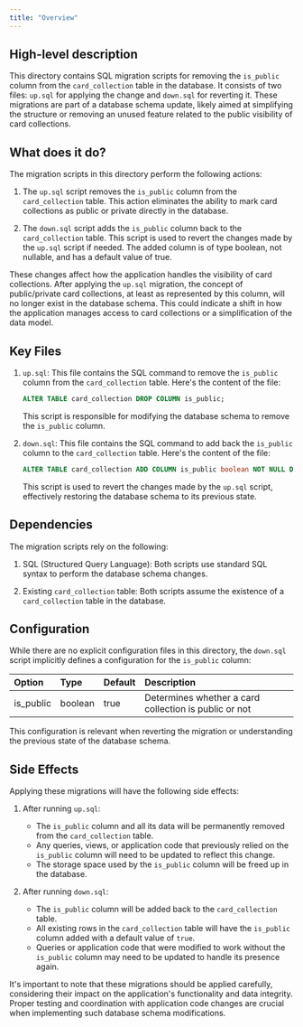 ```yaml
---
title: "Overview"
---
```


## High-level description
This directory contains SQL migration scripts for removing the `is_public` column from the `card_collection` table in the database. It consists of two files: `up.sql` for applying the change and `down.sql` for reverting it. These migrations are part of a database schema update, likely aimed at simplifying the structure or removing an unused feature related to the public visibility of card collections.

## What does it do?
The migration scripts in this directory perform the following actions:

1. The `up.sql` script removes the `is_public` column from the `card_collection` table. This action eliminates the ability to mark card collections as public or private directly in the database.

2. The `down.sql` script adds the `is_public` column back to the `card_collection` table. This script is used to revert the changes made by the `up.sql` script if needed. The added column is of type boolean, not nullable, and has a default value of true.

These changes affect how the application handles the visibility of card collections. After applying the `up.sql` migration, the concept of public/private card collections, at least as represented by this column, will no longer exist in the database schema. This could indicate a shift in how the application manages access to card collections or a simplification of the data model.

## Key Files

1. `up.sql`:
   This file contains the SQL command to remove the `is_public` column from the `card_collection` table. Here's the content of the file:

   ```sql
   ALTER TABLE card_collection DROP COLUMN is_public;
   ```

   This script is responsible for modifying the database schema to remove the `is_public` column.

2. `down.sql`:
   This file contains the SQL command to add back the `is_public` column to the `card_collection` table. Here's the content of the file:

   ```sql
   ALTER TABLE card_collection ADD COLUMN is_public boolean NOT NULL DEFAULT true;
   ```

   This script is used to revert the changes made by the `up.sql` script, effectively restoring the database schema to its previous state.

## Dependencies
The migration scripts rely on the following:

1. SQL (Structured Query Language): Both scripts use standard SQL syntax to perform the database schema changes.

2. Existing `card_collection` table: Both scripts assume the existence of a `card_collection` table in the database.

## Configuration
While there are no explicit configuration files in this directory, the `down.sql` script implicitly defines a configuration for the `is_public` column:

| Option | Type | Default | Description |
|:-------|:-----|:--------|:------------|
| is_public | boolean | true | Determines whether a card collection is public or not |

This configuration is relevant when reverting the migration or understanding the previous state of the database schema.

## Side Effects
Applying these migrations will have the following side effects:

1. After running `up.sql`:
   - The `is_public` column and all its data will be permanently removed from the `card_collection` table.
   - Any queries, views, or application code that previously relied on the `is_public` column will need to be updated to reflect this change.
   - The storage space used by the `is_public` column will be freed up in the database.

2. After running `down.sql`:
   - The `is_public` column will be added back to the `card_collection` table.
   - All existing rows in the `card_collection` table will have the `is_public` column added with a default value of `true`.
   - Queries or application code that were modified to work without the `is_public` column may need to be updated to handle its presence again.

It's important to note that these migrations should be applied carefully, considering their impact on the application's functionality and data integrity. Proper testing and coordination with application code changes are crucial when implementing such database schema modifications.